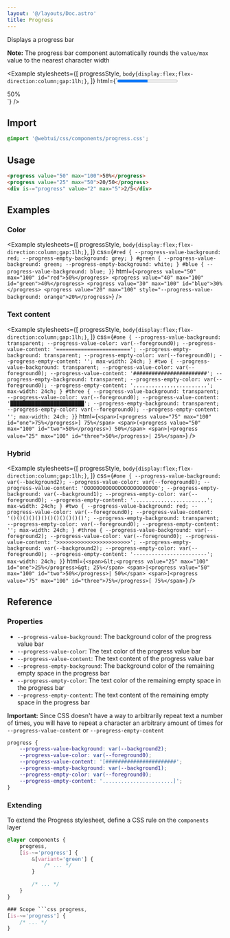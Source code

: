 ```yaml
---
layout: '@/layouts/Doc.astro'
title: Progress
---
```



Displays a progress bar

**Note:** The progress bar component automatically rounds the `value/max` value to the nearest character width

<Example
    stylesheets={[
        progressStyle,
        `body{display:flex;flex-direction:column;gap:1lh;}`,
    ]}
    html={`<progress value="50" max="100">50%</progress>
<div is-="progress" value="25" max="100">50%</div>`}
/>

## Import

```css
@import '@webtui/css/components/progress.css';
```

## Usage

```html
<progress value="50" max="100">50%</progress>
<progress value="25" max="50">20/50</progress>
<div is-="progress" value="2" max="5">2/5</div>
```

## Examples

### Color

<Example
    stylesheets={[
        progressStyle,
        `body{display:flex;flex-direction:column;gap:1lh;}`,
    ]}
    css={`
        #red {
            --progress-value-background: red;
            --progress-empty-background: grey;
        }
        #green {
            --progress-value-background: green;
            --progress-empty-background: white;
        }
        #blue {
            --progress-value-background: blue;
        }
    `}
    html={`<progress value="50" max="100" id="red">50%</progress>
<progress value="40" max="100" id="green">40%</progress>
<progress value="30" max="100" id="blue">30%</progress>
<progress value="20" max="100" style="--progress-value-background: orange">20%</progress>`}
/>

### Text content

<Example
    stylesheets={[
        progressStyle,
        `body{display:flex;flex-direction:column;gap:1lh;}`,
    ]}
    css={`
        #one {
            --progress-value-background: transparent;
            --progress-value-color: var(--foreground0);
            --progress-value-content: '========================';
            --progress-empty-background: transparent;
            --progress-empty-color: var(--foreground0);
            --progress-empty-content: '';
            max-width: 24ch;
        }
        #two {
            --progress-value-background: transparent;
            --progress-value-color: var(--foreground0);
            --progress-value-content: '########################';
            --progress-empty-background: transparent;
            --progress-empty-color: var(--foreground0);
            --progress-empty-content: '........................';
            max-width: 24ch;
        }
        #three {
            --progress-value-background: transparent;
            --progress-value-color: var(--foreground0);
            --progress-value-content: '████████████████████████';
            --progress-empty-background: transparent;
            --progress-empty-color: var(--foreground0);
            --progress-empty-content: '';
            max-width: 24ch;
        }
    `}
    html={`<span>[<progress value="75" max="100" id="one">75%</progress>] 75%</span>
<span>(<progress value="50" max="100" id="two">50%</progress>) 50%</span>
<span>|<progress value="25" max="100" id="three">50%</progress>| 25%</span>`}
/>

### Hybrid

<Example
    stylesheets={[
        progressStyle,
        `body{display:flex;flex-direction:column;gap:1lh;}`,
    ]}
    css={`
        #one {
            --progress-value-background: var(--background2);
            --progress-value-color: var(--foreground0);
            --progress-value-content: 'OOOOOOOOOOOOOOOOOOOOOOOO';
            --progress-empty-background: var(--background1);
            --progress-empty-color: var(--foreground0);
            --progress-empty-content: '........................';
            max-width: 24ch;
        }
        #two {
            --progress-value-background: red;
            --progress-value-color: var(--foreground0);
            --progress-value-content: '()()()()()()()()()()()()';
            --progress-empty-background: transparent;
            --progress-empty-color: var(--foreground0);
            --progress-empty-content: '';
            max-width: 24ch;
        }
        #three {
            --progress-value-background: var(--foreground2);
            --progress-value-color: var(--foreground0);
            --progress-value-content: '>>>>>>>>>>>>>>>>>>>>>>>>';
            --progress-empty-background: var(--background2);
            --progress-empty-color: var(--foreground0);
            --progress-empty-content: '------------------------';
            max-width: 24ch;
        }
    `}
    html={`<span>&lt;<progress value="25" max="100" id="one">25%</progress>&gt; 25%</span>
<span>|<progress value="50" max="100" id="two">50%</progress>| 50%</span>
<span>]<progress value="75" max="100" id="three">75%</progress>[ 75%</span>`}
/>

## Reference

### Properties

- `--progress-value-background`: The background color of the progress value bar
- `--progress-value-color`: The text color of the progress value bar
- `--progress-value-content`: The text content of the progress value bar
- `--progress-empty-background`: The background color of the remaining empty space in the progress bar
- `--progress-empty-color`: The text color of the remaining empty space in the progress bar
- `--progress-empty-content`: The text content of the remaining empty space in the progress bar

**Important:** Since CSS doesn't have a way to arbitrarily repeat text a number of times, you will have to repeat a character an arbitrary amount of times for `--progress-value-content` or `--progress-empty-content`

```css
progress {
    --progress-value-background: var(--background2);
    --progress-value-color: var(--foreground0);
    --progress-value-content: '[#######################';
    --progress-empty-background: var(--background1);
    --progress-empty-color: var(--foreground0);
    --progress-empty-content: '.......................]';
}
```

### Extending

To extend the Progress stylesheet, define a CSS rule on the `components` layer

````css
@layer components {
    progress,
    [is-~='progress'] {
        &[variant='green'] {
            /* ... */
        }

        /* ... */
    }
}

### Scope ```css progress,
[is-~='progress'] {
    /* ... */
}
````
